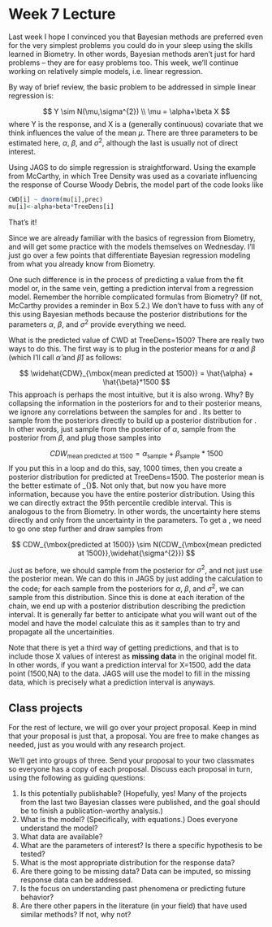 Week 7 Lecture
========================================================

Last week I hope I convinced you that Bayesian methods are preferred even for the very simplest problems you could do in your sleep using the skills learned in Biometry. In other words, Bayesian methods aren’t just for hard problems – they are for easy problems too. This week, we’ll continue working on relatively simple models, i.e. linear regression.

By way of brief review, the basic problem to be addressed in simple linear regression is:

$$
Y \sim N(\mu,\sigma^{2}) \\
\mu = \alpha+\beta X
$$
where Y is the response, and X is a (generally continuous) covariate that we think influences the value of the mean $\mu$. There are three parameters to be estimated here, $\alpha$, $\beta$, and $\sigma^{2}$, although the last is usually not of direct interest.

Using JAGS to do simple regression is straightforward. Using the example from McCarthy, in which Tree Density was used as a covariate influencing the response of Course Woody Debris, the model part of the code looks like

```r
CWD[i] ~ dnorm(mu[i],prec)
mu[i]<-alpha+beta*TreeDens[i]
```

That’s it! 

Since we are already familiar with the basics of regression from Biometry, and will get some practice with the models themselves on Wednesday. I’ll just go over a few points that differentiate Bayesian regression modeling from what you already know from Biometry.

One such difference is in the process of predicting a value from the fit model or, in the same vein, getting a prediction interval from a regression model. Remember the horrible complicated formulas from Biometry? (If not, McCarthy provides a reminder in Box 5.2.) We don’t have to fuss with any of this using Bayesian methods because the posterior distributions for the parameters $\alpha$, $\beta$, and $\sigma^{2}$ provide everything we need.

What is the predicted value of CWD at TreeDens=1500? There are really two ways to do this. The first way is to plug in the posterior means for $\alpha$ and $\beta$ (which I’ll call $\hat{\alpha}$ and $\hat{\beta}$) as follows:

$$
\widehat{CDW}_{\mbox{mean predicted at 1500}} = \hat{\alpha} + \hat{\beta}*1500
$$
This approach is perhaps the most intuitive, but it is also wrong. Why? By collapsing the information in the posteriors for  and  to their posterior means, we ignore any correlations between the samples for  and . Its better to sample from the posteriors directly to build up a posterior distribution for . In other words, just sample from the posterior of $\alpha$, sample from the posterior from $\beta$, and plug those samples into

$$
CDW_{\mbox{mean predicted at 1500}} = \alpha_{\mbox{sample}} + \beta_{\mbox{sample}}*1500
$$
If you put this in a loop and do this, say, 1000 times, then you create a posterior distribution for predicted  at TreeDens=1500. The posterior mean is the better estimate of \widehat{CDW}_{\mbox{1500}}$. Not only that, but now you have more information, because you have the entire posterior distribution. Using this we can directly extract the 95th percentile credible interval. This is analogous to the \emph{confidence interval} from Biometry. In other words, the uncertainty here stems directly and only from the uncertainty in the parameters. To get a \emph{prediction interval}, we need to go one step further and draw samples from

$$
CDW_{\mbox{predicted at 1500}} \sim N(CDW_{\mbox{mean predicted at 1500}},\widehat{\sigma^{2}})
$$

Just as before, we should sample from the posterior for $\sigma^{2}$, and not just use the posterior mean. We can do this in JAGS by just adding the calculation to the code; for each sample from the posteriors for $\alpha$, $\beta$, and $\sigma^{2}$, we can sample from this distribution. Since this is done at each iteration of the chain, we end up with a posterior distribution describing the prediction interval. It is generally far better to anticipate what you will want out of the model and have the model calculate this as it samples than to try and \emph{post hoc} propagate all the uncertainities.

Note that there is yet a third way of getting predictions, and that is to include those X values of interest as **missing data** in the original model fit. In other words, if you want a prediction interval for X=1500, add the data point (1500,NA) to the data. JAGS will use the model to fill in the missing data, which is precisely what a prediction interval is anyways.

Class projects
-----------------
For the rest of lecture, we will go over your project proposal. Keep in mind that your proposal is just that, a proposal. You are free to make changes as needed, just as you would with any research project. 

We’ll get into groups of three. Send your proposal to your two classmates so everyone has a copy of each proposal. Discuss each proposal in turn, using the following as guiding questions:

1.	Is this potentially publishable? (Hopefully, yes! Many of the projects from the last two Bayesian classes were published, and the goal should be to finish a publication-worthy analysis.)
2.	What is the model? (Specifically, with equations.) Does everyone understand the model?
3.	What data are available? 
4.	What are the parameters of interest? Is there a specific hypothesis to be tested?
5.	What is the most appropriate distribution for the response data?
6.	Are there going to be missing data? Data can be imputed, so missing response data can be addressed.
7.	Is the focus on understanding past phenomena or predicting future behavior?
8.	Are there other papers in the literature (in your field) that have used similar methods? If not, why not? 

